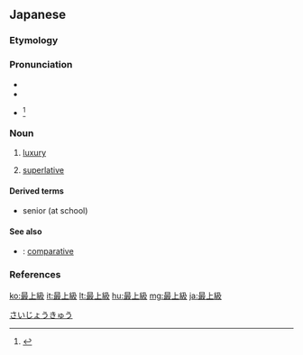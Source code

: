 ==Japanese==
{{ja-kanjitab|さい|じょう|きゅう|yomi=on}}

===Etymology===
{{prefix|最|上級|lang=ja|t1=most|t2=upper class|sort=しょうきゅう'}}

===Pronunciation===
* {{l|ja|sc=Latn|音読み|On'yomi}}
* {{IPA|lang=ja|[sa̠.i.d͡ʑɯᵝː.kjɯᵝː]}}
* {{ja-accent-common|n|サ|イジョ|ーキュー}}<ref>{{R:NHK Hatsuon}}</ref>

===Noun===
{{ja-noun|さいじょうきゅう}}

# [[luxury]]
# {{lb|ja|grammar}} [[superlative]]

====Derived terms====
* {{ja-r|最上級生|さいじょうきゅうせい}} senior (at school)

====See also====
* {{ja-r|比較級|ひかくきゅう}}: {{qualifier|grammar}} [[comparative]]

===References===
<references/>

[[Category:ja:Grammar|さいじょうきゅう]]

[[ko:最上級]]
[[it:最上級]]
[[lt:最上級]]
[[hu:最上級]]
[[mg:最上級]]
[[ja:最上級]]